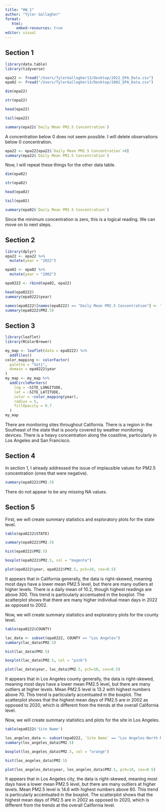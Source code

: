 ```yaml
---
title: "HW_1"
author: "Tyler Gallagher"
format:
   html:
     embed-resources: true
editor: visual
---
```


## Section 1

```r
library(data.table)
library(tidyverse)
```

```r
epa22 <- fread("/Users/TylerGallagher13/Desktop/2022_EPA_Data.csv")
epa02 <- fread("/Users/TylerGallagher13/Desktop/2002_EPA_Data.csv")
```

```r
dim(epa22)
```

```r
str(epa22)
```

```r
head(epa22)
```

```r
tail(epa22)
```

```r
summary(epa22$`Daily Mean PM2.5 Concentration`)
```

A concentration below 0 does not seem possible. I will delete observations below 0 concentration.

```r
epa22 <- epa22[epa22$`Daily Mean PM2.5 Concentration`>0]
summary(epa22$`Daily Mean PM2.5 Concentration`)
```

Now, I will repeat these things for the other data table.

```r
dim(epa02)
```

```r
str(epa02)
```

```r
head(epa02)
```

```r
tail(epa02)
```

```r
summary(epa02$`Daily Mean PM2.5 Concentration`)
```

Since the minimum concentration is zero, this is a logical reading. We can move on to next steps.

## Section 2

```r
library(dplyr)
epa22 <- epa22 %>%
  mutate(year = "2022")
```

```r
epa02 <- epa02 %>%
  mutate(year = "2002")
```

```r
epa0222 <- rbind(epa02, epa22)
```

```r
head(epa0222)
summary(epa0222$year)
```

```r
names(epa0222)[names(epa0222) == "Daily Mean PM2.5 Concentration"] <- "PM2.5"
summary(epa0222$PM2.5)
```

## Section 3

```r
library(leaflet)
library(RColorBrewer)
```

```r
my_map <- leaflet(data = epa0222) %>%
  addTiles()
color_mapping <- colorFactor(
  palette = "Set1",
  domain = epa0222$year
)
my_map <- my_map %>%
  addCircleMarkers(
    lng = ~SITE_LONGITUDE,
    lat = ~SITE_LATITUDE, 
    color = ~color_mapping(year),
    radius = 5,
    fillOpacity = 0.7 
  )
my_map
```

There are monitoring sites throughout California. There is a region in the Southeast of the state that is poorly covered by weather monitoring devices. There is a heavy concentration along the coastline, particularly in Los Angeles and San Francisco.

## Section 4

In section 1, I already addressed the issue of implausible values for PM2.5 concentration (ones that were negative).

```r
summary(epa0222$PM2.5)
```

There do not appear to be any missing NA values.

## Section 5

First, we will create summary statistics and exploratory plots for the state level.

```r
table(epa0222$STATE)
```

```r
summary(epa0222$PM2.5)
```

```r
hist(epa0222$PM2.5)
```

```r
boxplot(epa0222$PM2.5, col = "magenta")
```

```r
plot(epa0222$year, epa0222$PM2.5, pch=10, cex=0.5)
```

It appears that in California generally, the data is right-skewed, meaning most days have a lower mean PM2.5 level, but there are many outliers at higher levels. There is a daily mean of 10.2, though highest readings are above 300. This trend is particularly accentuated in the boxplot. The scatterplot shows that there are many higher individual mean days in 2022 as opposed to 2002.

Now, we will create summary statistics and exploratory plots for the county level.

```r
table(epa0222$COUNTY)
```

```r
lac_data <- subset(epa0222, COUNTY == "Los Angeles")
summary(lac_data$PM2.5)
```

```r
hist(lac_data$PM2.5)
```

```r
boxplot(lac_data$PM2.5, col = "pink")
```

```r
plot(lac_data$year, lac_data$PM2.5, pch=10, cex=0.5)
```

It appears that in Los Angeles county generally, the data is right-skewed, meaning most days have a lower mean PM2.5 level, but there are many outliers at higher levels. Mean PM2.5 level is 13.2 with highest numbers above 70. This trend is particularly accentuated in the boxplot. The scatterplot shows that the highest mean days of PM2.5 are in 2002 as opposed to 2020, which is different from the trends at the overall California level.

Now, we will create summary statistics and plots for the site in Los Angeles.

```r
table(epa0222$'Site Name')
```

```r
los_angeles_data <- subset(epa0222, `Site Name` == "Los Angeles-North Main Street")
summary(los_angeles_data$PM2.5)
```

```r
boxplot(los_angeles_data$PM2.5, col = "orange")
```

```r
hist(los_angeles_data$PM2.5)
```

```r
plot(los_angeles_data$year, los_angeles_data$PM2.5, pch=10, cex=0.5)
```

It appears that in Los Angeles city, the data is right-skewed, meaning most days have a lower mean PM2.5 level, but there are many outliers at higher levels. Mean PM2.5 level is 14.6 with highest numbers above 60. This trend is particularly accentuated in the boxplot. The scatterplot shows that the highest mean days of PM2.5 are in 2002 as opposed to 2020, which is different from the trends at the overall California level.
